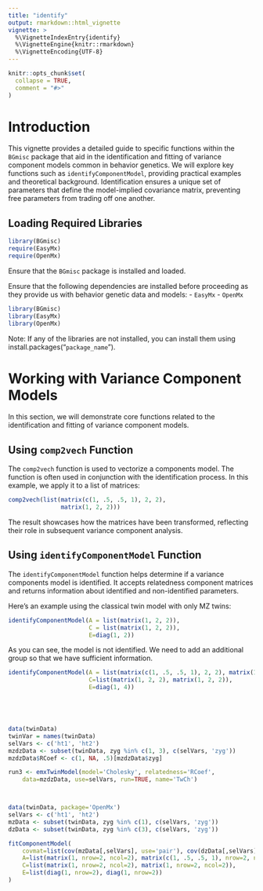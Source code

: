 ```yaml
---
title: "identify"
output: rmarkdown::html_vignette
vignette: >
  %\VignetteIndexEntry{identify}
  %\VignetteEngine{knitr::rmarkdown}
  %\VignetteEncoding{UTF-8}
---
```


```r
knitr::opts_chunk$set(
  collapse = TRUE,
  comment = "#>"
)
```


# Introduction

This vignette provides a detailed guide to specific functions within the `BGmisc` package that aid in the identification and fitting of variance component models common in behavior genetics. We will explore key functions such as `identifyComponentModel`, providing practical examples and theoretical background. Identification ensures a unique set of parameters that define the model-implied covariance matrix, preventing free parameters from trading off one another.

## Loading Required Libraries

```r
library(BGmisc)
require(EasyMx)
require(OpenMx)
```
Ensure that the `BGmisc` package is installed and loaded.

Ensure that the following dependencies are installed before proceeding as they provide us with behavior genetic data and models:
- `EasyMx`
- `OpenMx`

```r
library(BGmisc)
library(EasyMx)
library(OpenMx)
```

Note: If any of the libraries are not installed, you can install them using install.packages("`package_name`").

# Working with Variance Component Models

In this section, we will demonstrate core functions related to the identification and fitting of variance component models.

## Using `comp2vech` Function

The `comp2vech` function is used to vectorize a components model. The function is often used in conjunction with the identification process. In this example, we apply it to a list of matrices:


```r
comp2vech(list(matrix(c(1, .5, .5, 1), 2, 2), 
               matrix(1, 2, 2)))
```

The result showcases how the matrices have been transformed, reflecting their role in subsequent variance component analysis.

## Using `identifyComponentModel` Function

The `identifyComponentModel` function helps determine if a variance components model is identified. It accepts relatedness component matrices and returns information about identified and non-identified parameters. 

Here's an example using the classical twin model with only MZ twins:
```r
identifyComponentModel(A = list(matrix(1, 2, 2)), 
                       C = list(matrix(1, 2, 2)), 
                       E=diag(1, 2))
```
As you can see, the model is not identified. We need to add an additional group so that we have sufficient information.

```r
identifyComponentModel(A = list(matrix(c(1, .5, .5, 1), 2, 2), matrix(1, 2, 2)), 
                       C=list(matrix(1, 2, 2), matrix(1, 2, 2)),
                       E=diag(1, 4))





data(twinData)
twinVar = names(twinData)
selVars <- c('ht1', 'ht2')
mzdzData <- subset(twinData, zyg %in% c(1, 3), c(selVars, 'zyg'))
mzdzData$RCoef <- c(1, NA, .5)[mzdzData$zyg]

run3 <- emxTwinModel(model='Cholesky', relatedness='RCoef',
	data=mzdzData, use=selVars, run=TRUE, name='TwCh')



data(twinData, package='OpenMx')
selVars <- c('ht1', 'ht2')
mzData <- subset(twinData, zyg %in% c(1), c(selVars, 'zyg'))
dzData <- subset(twinData, zyg %in% c(3), c(selVars, 'zyg'))

fitComponentModel(
	covmat=list(cov(mzData[,selVars], use='pair'), cov(dzData[,selVars], use='pair')),
	A=list(matrix(1, nrow=2, ncol=2), matrix(c(1, .5, .5, 1), nrow=2, ncol=2)),
	C=list(matrix(1, nrow=2, ncol=2), matrix(1, nrow=2, ncol=2)),
	E=list(diag(1, nrow=2), diag(1, nrow=2))
)
```
